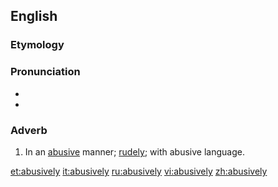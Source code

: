 ==English==

===Etymology===
{{suffix|abusive|ly}}

===Pronunciation===
* {{IPA|/əˈbuːsɪvli/}}
* {{audio|en-us-abusively.ogg|Audio (US)}}

===Adverb===
{{en-adv}}

# In an [[abusive]] manner; [[rudely]]; with abusive language.

[[et:abusively]]
[[it:abusively]]
[[ru:abusively]]
[[vi:abusively]]
[[zh:abusively]]